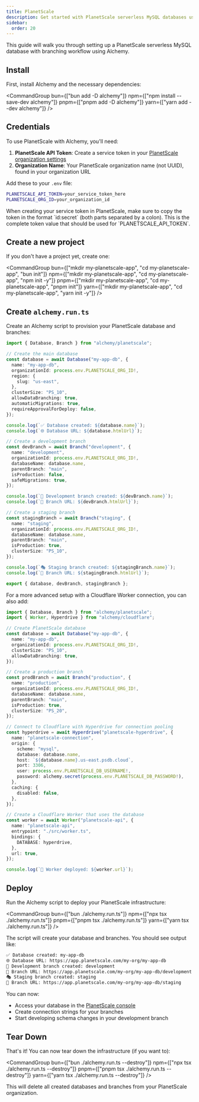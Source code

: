 ```yaml
---
title: PlanetScale
description: Get started with PlanetScale serverless MySQL databases using Alchemy's Infrastructure-as-Code approach for database and branch management.
sidebar:
  order: 20
---
```



This guide will walk you through setting up a PlanetScale serverless MySQL database with branching workflow using Alchemy.

## Install

First, install Alchemy and the necessary dependencies:

<CommandGroup
  bun={["bun add -D alchemy"]}
  npm={["npm install --save-dev alchemy"]}
  pnpm={["pnpm add -D alchemy"]}
  yarn={["yarn add --dev alchemy"]}
/>

## Credentials

To use PlanetScale with Alchemy, you'll need:

1. **PlanetScale API Token**: Create a service token in your [PlanetScale organization settings](https://app.planetscale.com/organization/settings/service-tokens)
2. **Organization Name**: Your PlanetScale organization name (not UUID), found in your organization URL

Add these to your `.env` file:

```sh title=".env"
PLANETSCALE_API_TOKEN=your_service_token_here
PLANETSCALE_ORG_ID=your_organization_id
```

<Aside type="caution">
When creating your service token in PlanetScale, make sure to copy the token in the format `id:secret` (both parts separated by a colon). This is the complete token value that should be used for `PLANETSCALE_API_TOKEN`.
</Aside>

## Create a new project

If you don't have a project yet, create one:

<CommandGroup
  bun={["mkdir my-planetscale-app", "cd my-planetscale-app", "bun init"]}
  npm={["mkdir my-planetscale-app", "cd my-planetscale-app", "npm init -y"]}
  pnpm={["mkdir my-planetscale-app", "cd my-planetscale-app", "pnpm init"]}
  yarn={["mkdir my-planetscale-app", "cd my-planetscale-app", "yarn init -y"]}
/>

## Create `alchemy.run.ts`

Create an Alchemy script to provision your PlanetScale database and branches:

```ts
import { Database, Branch } from "alchemy/planetscale";

// Create the main database
const database = await Database("my-app-db", {
  name: "my-app-db",
  organizationId: process.env.PLANETSCALE_ORG_ID!,
  region: {
    slug: "us-east",
  },
  clusterSize: "PS_10",
  allowDataBranching: true,
  automaticMigrations: true,
  requireApprovalForDeploy: false,
});

console.log(`✅ Database created: ${database.name}`);
console.log(`🌐 Database URL: ${database.htmlUrl}`);

// Create a development branch
const devBranch = await Branch("development", {
  name: "development",
  organizationId: process.env.PLANETSCALE_ORG_ID!,
  databaseName: database.name,
  parentBranch: "main",
  isProduction: false,
  safeMigrations: true,
});

console.log(`🌿 Development branch created: ${devBranch.name}`);
console.log(`🔗 Branch URL: ${devBranch.htmlUrl}`);

// Create a staging branch
const stagingBranch = await Branch("staging", {
  name: "staging",
  organizationId: process.env.PLANETSCALE_ORG_ID!,
  databaseName: database.name,
  parentBranch: "main",
  isProduction: true,
  clusterSize: "PS_10",
});

console.log(`🎭 Staging branch created: ${stagingBranch.name}`);
console.log(`🔗 Branch URL: ${stagingBranch.htmlUrl}`);

export { database, devBranch, stagingBranch };
```

For a more advanced setup with a Cloudflare Worker connection, you can also add:

```ts
import { Database, Branch } from "alchemy/planetscale";
import { Worker, Hyperdrive } from "alchemy/cloudflare";

// Create PlanetScale database
const database = await Database("my-app-db", {
  name: "my-app-db",
  organizationId: process.env.PLANETSCALE_ORG_ID!,
  clusterSize: "PS_10",
  allowDataBranching: true,
});

// Create a production branch
const prodBranch = await Branch("production", {
  name: "production",
  organizationId: process.env.PLANETSCALE_ORG_ID!,
  databaseName: database.name,
  parentBranch: "main",
  isProduction: true,
  clusterSize: "PS_20",
});

// Connect to Cloudflare with Hyperdrive for connection pooling
const hyperdrive = await Hyperdrive("planetscale-hyperdrive", {
  name: "planetscale-connection",
  origin: {
    scheme: "mysql",
    database: database.name,
    host: `${database.name}.us-east.psdb.cloud`,
    port: 3306,
    user: process.env.PLANETSCALE_DB_USERNAME!,
    password: alchemy.secret(process.env.PLANETSCALE_DB_PASSWORD!),
  },
  caching: {
    disabled: false,
  },
});

// Create a Cloudflare Worker that uses the database
const worker = await Worker("planetscale-api", {
  name: "planetscale-api",
  entrypoint: "./src/worker.ts",
  bindings: {
    DATABASE: hyperdrive,
  },
  url: true,
});

console.log(`🚀 Worker deployed: ${worker.url}`);
```

## Deploy

Run the Alchemy script to deploy your PlanetScale infrastructure:

<CommandGroup
  bun={["bun ./alchemy.run.ts"]}
  npm={["npx tsx ./alchemy.run.ts"]}
  pnpm={["pnpm tsx ./alchemy.run.ts"]}
  yarn={["yarn tsx ./alchemy.run.ts"]}
/>

The script will create your database and branches. You should see output like:

```sh
✅ Database created: my-app-db
🌐 Database URL: https://app.planetscale.com/my-org/my-app-db
🌿 Development branch created: development
🔗 Branch URL: https://app.planetscale.com/my-org/my-app-db/development
🎭 Staging branch created: staging
🔗 Branch URL: https://app.planetscale.com/my-org/my-app-db/staging
```

You can now:

- Access your database in the [PlanetScale console](https://app.planetscale.com)
- Create connection strings for your branches
- Start developing schema changes in your development branch

## Tear Down

That's it! You can now tear down the infrastructure (if you want to):

<CommandGroup
  bun={["bun ./alchemy.run.ts --destroy"]}
  npm={["npx tsx ./alchemy.run.ts --destroy"]}
  pnpm={["pnpm tsx ./alchemy.run.ts --destroy"]}
  yarn={["yarn tsx ./alchemy.run.ts --destroy"]}
/>

This will delete all created databases and branches from your PlanetScale organization.

